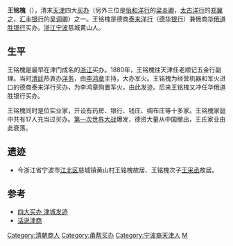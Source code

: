 '''王铭槐'''（{{bd|1846年||1918年||catIdx=W}}），清末[[天津|天津]]四大[[买办|买办]]（另外三位是[[怡和洋行|怡和洋行]]的[[梁炎卿|梁炎卿]]，[[太古洋行|太古洋行]]的[[郑翼之|郑翼之]]，[[汇丰银行|汇丰银行]]的[[吴调卿|吴调卿]]）之一。王铭槐是德商[[泰来洋行|泰来洋行]]（[[德华银行|德华银行]]）兼俄商[[华俄道胜银行|华俄道胜银行]]买办。[[浙江|浙江]][[宁波|宁波]]慈城黄山人。

==生平==
王铭槐是最早在津门成名的[[浙江|浙江]]买办。1880年，王铭槐往天津任老顺记五金行副理。当时[[清廷|清廷]]热衷办[[洋务|洋务]]，由[[李鸿章|李鸿章]]主持，大办军火。王铭槐为经营机器和军火进口的德商泰来洋行买办，为李鸿章购置军火，由此发迹。后来王铭槐又冲任华俄道胜银行买办。

王铭槐同时是位实业家，开设有药房、银行、钱庄、绸布庄等十多家。王铭槐家庭中共有17人充当过买办。[[第一次世界大战|第一次世界大战]]爆发，德资大量从中国撤出，王氏家业由此衰落。

==遗迹==
* 今浙江省宁波市[[江北区_(宁波市)|江北区]]慈城镇黄山村王铭槐故居、王铭槐次子[[王采丞|王采丞]]故居。

==参考==
* [https://web.archive.org/web/20070928121250/http://www.bh.gov.cn/tjjw/2004-07/20/content_2527437.htm 四大买办 津城发迹]
* [https://web.archive.org/web/20160305215500/http://www.radiotj.com/jingji/system/2007/01/13/000073443.shtml 话说津商]

{{DEFAULTSORT:W}}
[[Category:清朝商人|Category:清朝商人]]
[[Category:甬帮买办|Category:甬帮买办]]
[[Category:宁波裔天津人|Category:宁波裔天津人]]
[[Category:王姓|M]]